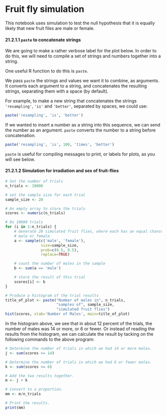 # Fruit fly simulation


This notebook uses simulation to test the null hypothesis that it is
equally likely that new fruit files are male or female.

#### 21.2.1.1 `paste` to concatenate strings

We are going to make a rather verbose label for the plot below. In order
to do this, we will need to compile a set of strings and numbers
together into a string.

One useful R function to do this is `paste`.

We pass `paste` the strings and values we want it to combine, as
arguments. It converts each argument to a string, and concatenates the
resulting strings, separating them with a space (by default).

For example, to make a new string that concatenates the strings
`'resampling'`, `'is'` and `'better'`, separated by spaces, we could
use:

```r
paste('resampling', 'is', 'better')
```

If we wanted to insert a number as a string into this sequence, we can
send the number as an argument. `paste` converts the number to a string
before concatenation.

```r
paste('resampling', 'is', 100, 'times', 'better')
```

`paste` is useful for compiling messages to print, or labels for plots,
as you will see below.

#### 21.2.1.2 Simulation for irradiation and sex of fruit-flies



```r
# Set the number of trials
n_trials <- 10000

# set the sample size for each trial
sample_size <- 20

# An empty array to store the trials
scores <- numeric(n_trials)

# Do 10000 trials
for (i in 1:n_trials) {
    # Generate 20 simulated fruit flies, where each has an equal chance of being
    # male or female
    a <- sample(c('male', 'female'),
                size=sample_size,
                prob=c(0.5, 0.5),
                replace=TRUE)

    # count the number of males in the sample
    b <- sum(a == 'male')

    # store the result of this trial
    scores[i] <- b
}

# Produce a histogram of the trial results
title_of_plot <- paste("Number of males in", n_trials,
                       "samples of", sample_size,
                       "simulated fruit flies")
hist(scores, xlab='Number of Males', main=title_of_plot)
```

In the histogram above, we see that in about 12 percent of the trials,
the number of males was 14 or more, or 6 or fewer. Or instead of reading
the results from the histogram, we can calculate the result by tacking
on the following commands to the above program:

```r
# Determine the number of trials in which we had 14 or more males.
j <- sum(scores >= 14)

# Determine the number of trials in which we had 6 or fewer males.
k <- sum(scores <= 6)

# Add the two results together.
m <- j + k

# Convert to a proportion.
mm <- m/n_trials

# Print the results.
print(mm)
```
